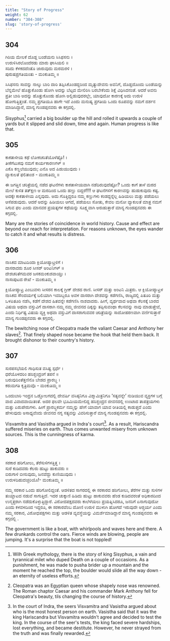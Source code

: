 ```yaml
---
title: "Story of Progress"
weight: 62
number: "304-308"
slug: 'story-of-progress'
---
```


## 304
ಗಿರಿಯ ಮೇಲಕೆ ದೊಡ್ದ ಬಂಡೆಯನು ಸಿಸಿಫಸನು ।  
ಉರುಳಿಸಿರಲೊಂದೆರಡು ಮಾರು ಘಾಸಿಯಲಿ ॥  
ಸರಿದು ಕೆಳಕದದೆಂತೊ ಜಾರುವುದು ಮರಮರಳಿ ।  
ಪುರುಷಪ್ರಗತಿಯಂತು -  ಮಂಕುತಿಮ್ಮ  ॥

ಸಿಸಿಫಸನು ಸಾವನ್ನು ನಾಲ್ಕು ಬಾರಿ ದಾರಿ ತಪ್ಪಿಸಿಕೊಂಡದ್ದರಿಂದ ಮೃತ್ಯುದೇವನು ಅವನಿಗೆ, ದೊಡ್ಡದೊಂದು ಬಂಡೆಯನ್ನು ಬೆನ್ನಮೇಲೆ ಹೊತ್ತುಕೊಂಡು ಹೋಗಿ ಅದನ್ನು ಬೆಟ್ಟದ ಮೇಲಿರಿಸಿ ಬರಬೇಕೆಂದು ಶಿಕ್ಷೆ ವಿಧಿಸಿದನಂತೆ. ಆದರೆ ಅವನು ಪ್ರತೀ ಬಾರಿ ಅದನ್ನು ಹೊತ್ತುಕೊಂಡು ಹೋಗಿ ಅಲ್ಲಿಡುವುದರಲ್ಲೇ, ಯಾವುದೋ ಕಾರಣಕ್ಕೆ ಅದು ಉರುಳಿ ಹೋಗುತ್ತಿತ್ತಂತೆ. ನಮ್ಮ ಪ್ರಗತಿಯೂ ಹಾಗೇ ಇದೆ ಎಂದು ಮನುಷ್ಯ ಪ್ರಗತಿಯ ಒಂದು ರೂಪವನ್ನು ನಮಗೆ ದರ್ಶನ ಮಾಡಿಸಿದ್ದಾರೆ, ಮಾನ್ಯ ಗುಂಡಪ್ಪನವರು ಈ ಕಗ್ಗದಲ್ಲಿ.

Sisyphus[^110] carried a big boulder up the hill and rolled it upwards a couple of yards but it slipped and slid down, time and again. Human progress is like that.

## 305
ಕಾಕತಾಳೀಯ ಕಥೆ ಲೋಕಚರಿತೆಯೊಳೆಷ್ಟೊ! ।  
ತೀಕೆಗೆಟುಕವು ನಮಗೆ ಕಾರ್ಯಕಾರಣಗಳ್ ॥  
ಎಕೊ ಕಣ್ಣಲೆಯುವುದು; ಎನೊ ಅದ ಪಿಡುಯುವುದು ।  
ವ್ಯಾಕುಲತೆ ಫಲಿತಾಂಶ -  ಮಂಕುತಿಮ್ಮ  ॥

ಈ ಜಗತ್ತಿನ ಚರಿತ್ರೆಯಲ್ಲಿ ನಡೆದ ಘಟನೆಗಳು ಕಾಕತಾಳೀಯವಾಗಿ ನಡೆದಿರುವುದೆಷ್ಟೋ? ಒಂದು ಕಾಗೆ ತಾಳೆ ಮರದ ಮೇಲೆ ಕುಳಿತ ತತ್ಕ್ಷಣ ಆ ಮರದಿಂದ ಒಂದು ಹಣ್ಣು ಬಿದ್ದರೆ!!!! ಆ ಘಟನೆಗಳಿಗೆ ಕಾರಣವನ್ನು ಹುಡುಕುವುದು ಕಷ್ಟ. ಅದಕ್ಕೇ ಕಾಕತಾಳೀಯ ಎನ್ನವುದು. ಅದು ಗೊತ್ತಿದ್ದರೂ ನಮ್ಮ ಕಣ್ಣುಗಳು ಕಂಡದ್ದನ್ನೆಲ್ಲ ಹಿಡಿಯಲು ಮತ್ತು ಪಡೆಯಲು ಆಸೆಪಡುವುದು. ಆದರೆ ಅದನ್ನು ಹಿಡಿಯಲು ಆಗದೆ, ಪಡೆಯಲು ಸೋತು, ಕೇವಲ ಮನೋ ವ್ಯಾಕುಲತೆ ಮಾತ್ರ ನಮಗೆ ಸಿಗುವ ಫಲ ಎಂದು ಮಾನವರ ಪ್ರಯತ್ನಗಳ ಕಥೆಯನ್ನು ಸೂಕ್ಷ್ಮವಾಗಿ ಅರುಹುತ್ತಾರೆ ಮಾನ್ಯ ಗುಂಡಪ್ಪನವರು ಈ ಕಗ್ಗದಲ್ಲಿ.

Many are the stories of coincidence in world history. Cause and effect are beyond our reach for interpretation. For reasons unknown, the eyes wander to catch it and what results is distress.

## 306
ನಾಸಿಕದ ಮಾಟದಿಂದಾ ಕ್ಲಿಯೋಪ್ಯಾಟ್ರಳಿಗೆ ।  
ದಾಸರಾದರು ಶೂರ ಸೀಸರ್ ಆಂಟನಿಗಳ್ ॥  
ದೇಶಚರಿತೆಗಮವರ ಜಸಕಮಂಕುಶವಾಯ್ತು ।  
ನಾಸಾಪುಟದ ರೇಖೆ -  ಮಂಕುತಿಮ್ಮ  ॥

ಕ್ಲಿಯೋಪ್ಯಾಟ್ರ ಎಂಬುವಳು ಸೀಸರನ ಕಾಲಕ್ಕೆ ಗ್ರೀಕ್ ದೇಶದ ರಾಣಿ. ಸೀಸರ್ ಮತ್ತು ಅಂಟನಿ ಮಿತ್ರರು. ಆ ಕ್ಲಿಯೋಪ್ಯಾಟ್ರಳ ನಾಸಿಕದ ಸೌಂದರ್ಯಕ್ಕೆ ಬಲಿಯಾಗಿ ಇವರಿಬ್ಬರೂ ಅವಳ ದಾಸರಾಗಿ ದೇಶವನ್ನು ಕಡೆಗಣಿಸಿ, ರಾಜ್ಯದಲ್ಲಿ ಪಿತೂರಿ ಮತ್ತು ಒಳಪಿತೂರಿ ನಡೆಸಿ, ಕಡೆಗೆ ದೇಶದ ಹಿತವನ್ನೇ ಕಡೆಗಣಿಸಿ ನಾಶವಾದರು. ಹೀಗೆ, ವ್ಯರ್ಥವಾದ ಅಥವಾ ಕೆಲಸಕ್ಕೆ ಬಾರದ ವಿಷಯ ಅಥವಾ ವಸ್ತುವಿಗೆ ದಾಸರಾಗಿ ನಮ್ಮ ನಮ್ಮ ಜೀವನದ ದಿಕ್ಕನ್ನು ತಪ್ಪಿಸುವಂಥಾ ಕೆಲಸವನ್ನು ನಾವು ಮಾಡುತ್ತೇವೆ, ಎಂದು ನಿರ್ಧಿಷ್ಟ ವಿಷಯ ವ್ಯಕ್ತಿ ಅಥವಾ ವಸ್ತುವಿಗೆ ದಾಸರಾಗುವವರ ಚರಿತ್ರೆಯನ್ನು ಸಾದೋಹರಣವಾಗಿ ವರ್ಣಿಸುತ್ತಾರೆ ಮಾನ್ಯ ಗುಂಡಪ್ಪನವರು ಈ ಕಗ್ಗದಲ್ಲಿ.

The bewitching nose of Cleopatra made the valiant Caesar and Anthony her slaves[^111]. That finely shaped nose became the hook that held them back. It brought dishonor to their country's history.

## 307
ಸುರಪಸಭೆಯಲಿ ಗಾಧಿಸುತ ವಸಿಷ್ಟ ಸ್ಪರ್ಧೆ ।  
ಧರೆಯೊಳದರಿಂ ಹರಿಶ್ಚಂದ್ರಂಗೆ ತಪನೆ ॥  
ಬರುವುದಿಂತೆತ್ತಣಿನೊ ಬೇಡದ ಪ್ರಾರಬ್ಧ ।  
ಕರುಮಗತಿ ಕೃತ್ರಿಮವೊ -  ಮಂಕುತಿಮ್ಮ  ॥

ಒಂದುಬಾರಿ ಇಂದ್ರನ ಒಡ್ಡೋಲಗದಲ್ಲಿ ದೇವರ್ಷಿ ವಸಿಷ್ಠನಿಗೂ ವಿಶ್ಮಾಮಿತ್ರನಿಗೂ ‘ಸತ್ಯವನ್ನೇ’ ನುಡಿಯುವ ವ್ಯಕ್ತಿಗಳ ಬಗ್ಗೆ ವಾದ ವಿವಾದವಾಯಿತಂತೆ. ಅದರ ಫಲವೇ ಭೂಮಿಯಮೇಲಿದ್ದ ಹರಿಶ್ಚಂದ್ರನ ಜೀವನದಲ್ಲಿ ಉಂಟಾದ ತಾಪತ್ರಯಗಳು ಮತ್ತು ಏರುಪೇರುಗಳು. ಹೀಗೆ ಪ್ರಾರಬ್ಧಕರ್ಮ ನಮ್ಮನ್ನು ಹೇಗೆ ಯಾವಾಗ ಯಾವ ರೀತಿಯಲ್ಲಿ ಕಾಡುತ್ತದೆ ಎಂದು ಹೇಳುವುದು ಅಸಾಧ್ಯವೆಂದು ಜೀವನದ ನಗ್ನ ಸತ್ಯವನ್ನು ವಿವರಿಸುತ್ತಾರೆ ಮಾನ್ಯ ಗುಂಡಪ್ಪನವರು ಈ ಕಗ್ಗದಲ್ಲಿ.

Visvamitra and Vasistha argued in Indra's court[^112]. As a result, Hariscandra suffered miseries on earth. Thus comes unwanted misery from unknown sources. This is the cunningness of karma.

## 308
ಸರಕಾರ ಹರಿಗೋಲು, ತೆರೆಸುಳಿಗಳತ್ತಿತ್ತ ।  
ಸುರೆ ಕುಡಿದವರು ಕೆಲರು ಹುಟ್ಟು  ಹಾಕುವರು ॥  
ಬಿರುಗಾಳಿ ಬೀಸುವುದು, ಜನವೆದ್ದು ಕುಣಿಯುವುದು ।  
ಉರುಳದಿಹುದಚ್ಚರಿಯೊ‌!‌-  ಮಂಕುತಿಮ್ಮ  ॥

ನಮ್ಮ ಸರಕಾರ ಒಂದು ಹರಿಗೋಲಿದ್ದಂತೆ. ಆಡಳಿತದ ಸಾಗರದಲ್ಲಿ ಈ ಸರಕಾರದ ಹರಿಗೋಲು, ತೆರೆಗಳ ಮತ್ತು ಸುಳಿಗಳ ತುಯ್ದಾಟದ ನಡುವೆ ಸಾಗುತ್ತಿದೆ. ಇದರ ಚುಕ್ಕಾಣಿ ಹಿಡಿದು ಹುಟ್ಟು ಹಾಕುವವರು ಹೆಂಡ ಕುಡಿದವರಂತೆ ಅಧಿಕಾರದಿಂದ ಉನ್ಮತ್ತರಾಗಿ ನಡೆದುಕೊಳ್ಳುತ್ತಿದ್ದಾರೆ. ವಿರೋದಪಕ್ಷದವರು ಕಾಲೆಳೆಯಲು ಪ್ರಯತ್ನಿಸಿದರೂ, ಜನರಿಗೆ ಏನಾಗುವುದೋ ಎಂದು ಕಳವಳದಿಂದ ಇದ್ದರೂ, ಈ ಸರಕಾರವೆಂಬ ದೋಣಿ ಉರುಳಿ ಮುಳುಗಿ ಹೋಗದೆ ಇರುವುದೇ ಆಶ್ಚರ್ಯ ಎಂದು ನಮ್ಮ ಸರಕಾರ, ವಿರೋಧಪಕ್ಷಗಳು ಮತ್ತು ಆಡಳಿತ ವ್ಯವಸ್ಥೆಯನ್ನು ವಿಮರ್ಶೆಮಾಡಿದ್ದಾರೆ ಮಾನ್ಯ ಗುಂಡಪ್ಪನವರು ಈ ಕಗ್ಗದಲ್ಲಿ .

The government is like a boat, with whirlpools and waves here and there. A few drunkards control the oars. Fierce winds are blowing, people are jumping. It's a surprise that the boat is not toppled!

[^110]: Wilh Greek mythology, there is the story of king Sisyphus, a vain and tyrannical milet who duped Death on a couple of occasions. As a punishment, he was made to pusha brider up a mountain and the moment he reached the top, the boulder would slide all the way down - an eternity of useless efforts.
[^111]: Cleopatra was an Egyptian queen whose shapely nose was renowned. The Roman chaptor Caesar and his commander Mark Anthony fell for Cleopatra's beauty, tils changing the course of history.
[^112]: In the court of Indra, the seers Visvamitra and Vasistha argued about who is the most honest person on earth. Vasistha said that it was the king Hariscandra but Visvamitra wouldn't agree and decided to test the king. In the course of the seer's tests, the king faced severe hardships, lost everything, and became destitute. However, he never strayed from the truth and was finally rewarded.